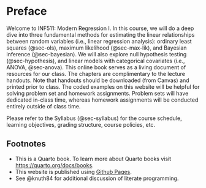 # Preface {.unnumbered}

Welcome to INF511: Modern Regression I. In this course, we will do a deep dive into three fundamental methods for estimating the linear relationships between random variables (i.e., linear regression analysis): ordinary least squares (@sec-ols), maximum likelihood (@sec-max-lik), and Bayesian inference (@sec-bayesian). We will also explore null hypothesis testing (@sec-hypothesis), and linear models with categorical covariates (i.e., ANOVA, @sec-anova). This online book serves as a living document of resources for our class. The chapters are complimentary to the lecture handouts. Note that handouts should be downloaded (from Canvas) and printed prior to class. The coded examples on this website will be helpful for solving problem set and homework assignments. Problem sets will have dedicated in-class time, whereas homework assignments will be conducted entirely outside of class time. 

Please refer to the Syllabus (@sec-syllabus) for the course schedule, learning objectives, grading structure, course policies, etc. 

## Footnotes

- This is a Quarto book. To learn more about Quarto books visit <https://quarto.org/docs/books>{target="_blank"}.
- This website is published using [Github Pages](https://pages.github.com/){target="_blank"}.
- See @knuth84 for additional discussion of literate programming.


